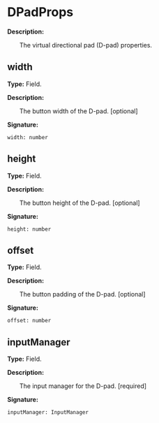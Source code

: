 
# DPadProps

**Description:**

&emsp;&emsp;The virtual directional pad (D-pad) properties.

## width

**Type:** Field.

**Description:**

&emsp;&emsp;The button width of the D-pad. [optional]

**Signature:**
```tl
width: number
```

## height

**Type:** Field.

**Description:**

&emsp;&emsp;The button height of the D-pad. [optional]

**Signature:**
```tl
height: number
```

## offset

**Type:** Field.

**Description:**

&emsp;&emsp;The button padding of the D-pad. [optional]

**Signature:**
```tl
offset: number
```

## inputManager

**Type:** Field.

**Description:**

&emsp;&emsp;The input manager for the D-pad. [required]

**Signature:**
```tl
inputManager: InputManager
```
